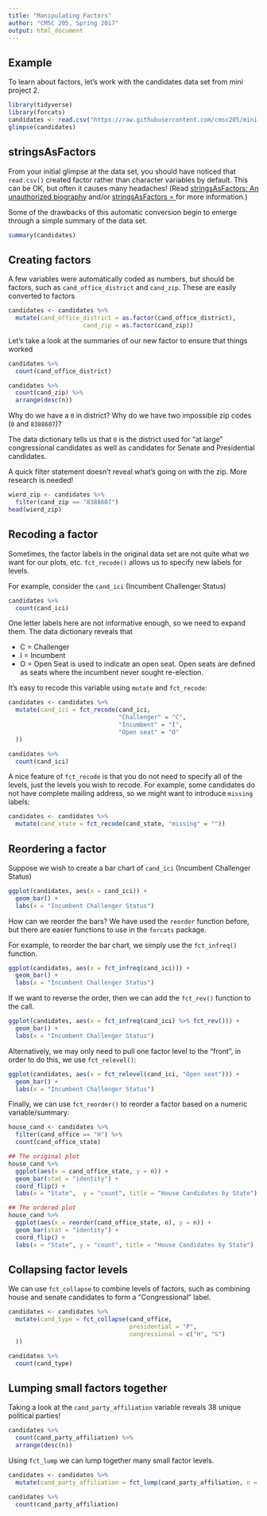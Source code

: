 ```yaml
---
title: "Manipulating Factors"
author: "CMSC 205, Spring 2017"
output: html_document
---
```


## Example

To learn about factors, let's work with the candidates data set from mini project 2.

```r
library(tidyverse)
library(forcats)
candidates <- read.csv("https://raw.githubusercontent.com/cmsc205/mini-project-2/master/candidates.csv?token=ABQEtsMxwsxTEJwAxPc5-gQ3vfkYSztUks5ZD2T6wA%3D%3D")
glimpse(candidates)
```


## stringsAsFactors

From your initial glimpse at the data set, you should have noticed that `read.csv()` created factor rather than character variables by default. This can be OK, but often it causes many headaches! (Read [stringsAsFactors: An unauthorized biography](http://simplystatistics.org/2015/07/24/stringsasfactors-an-unauthorized-biography/) and/or [stringsAsFactors = <sigh>](http://notstatschat.tumblr.com/post/124987394001/stringsasfactors-sigh) for more information.)

Some of the drawbacks of this automatic conversion begin to emerge through a simple summary of the data set.

```r
summary(candidates)
```


## Creating factors

A few variables were automatically coded as numbers, but should be factors, such as `cand_office_district` and `cand_zip`. These are easily converted to factors 

```r
candidates <- candidates %>%
  mutate(cand_office_district = as.factor(cand_office_district),
                     cand_zip = as.factor(cand_zip))
```

Let's take a look at the summaries of our new factor to ensure that things worked

```r
candidates %>%
  count(cand_office_district)
```

```r
candidates %>%
  count(cand_zip) %>%
  arrange(desc(n))
```

Why do we have a `0` in district? Why do we have two impossible zip codes (`0` and `8388607`)?

The data dictionary tells us that `0` is the district used for "at large" congressional candidates as well as candidates for Senate and Presidential candidates.

A quick filter statement doesn't reveal what's going on with the zip. More research is needed!

```r
wierd_zip <- candidates %>%
  filter(cand_zip == "8388607")
head(wierd_zip)
```


## Recoding a factor

Sometimes, the factor labels in the original data set are not quite what we want for our plots, etc. `fct_recode()` allows us to specify new labels for levels.

For example, consider the `cand_ici` (Incumbent Challenger Status)
```r
candidates %>%
  count(cand_ici)
```

One letter labels here are not informative enough, so we need to expand them. The data dictionary reveals that

- C = Challenger
- I = Incumbent
- O = Open Seat is used to indicate an open seat.  Open seats are defined as seats where the incumbent never sought re-election.

It's easy to recode this variable using `mutate` and `fct_recode`:

```r
candidates <- candidates %>%
  mutate(cand_ici = fct_recode(cand_ici,
                               "Challenger" = "C",
                               "Incumbent" = "I",
                               "Open seat" = "O"
  ))

candidates %>%
  count(cand_ici)
```

A nice feature of `fct_recode` is that you do not need to specify all of the levels, just the levels you wish to recode. For example, some candidates do not have complete mailing address, so we might want to introduce `missing` labels:

```r
candidates <- candidates %>%
  mutate(cand_state = fct_recode(cand_state, "missing" = ""))
```


## Reordering a factor

Suppose we wish to create a bar chart of `cand_ici` (Incumbent Challenger Status)

```r
ggplot(candidates, aes(x = cand_ici)) +
  geom_bar() +
  labs(x = "Incumbent Challenger Status")
```


How can we reorder the bars? We have used the `reorder` function before, but there are easier functions to use in the `forcats` package.

For example, to reorder the bar chart, we simply use the `fct_infreq()` function.

```r
ggplot(candidates, aes(x = fct_infreq(cand_ici))) +
  geom_bar() +
  labs(x = "Incumbent Challenger Status")
```


If we want to reverse the order, then we can add the `fct_rev()` function to the call.

```r
ggplot(candidates, aes(x = fct_infreq(cand_ici) %>% fct_rev())) +
  geom_bar() +
  labs(x = "Incumbent Challenger Status")
```


Alternatively, we may only need to pull one factor level to the "front", in order to do this, we use `fct_relevel()`:

```r
ggplot(candidates, aes(x = fct_relevel(cand_ici, "Open seat"))) +
  geom_bar() +
  labs(x = "Incumbent Challenger Status")
```


Finally, we can use `fct_reorder()` to reorder a factor based on a numeric variable/summary:

```r
house_cand <- candidates %>%
  filter(cand_office == "H") %>%
  count(cand_office_state) 

## The original plot
house_cand %>%
  ggplot(aes(x = cand_office_state, y = n)) +
  geom_bar(stat = "identity") +
  coord_flip() +
  labs(x = "State",  y = "count", title = "House Candidates by State")
```


```r
## The ordered plot
house_cand %>%
  ggplot(aes(x = reorder(cand_office_state, n), y = n)) +
  geom_bar(stat = "identity") +
  coord_flip() +
  labs(x = "State", y = "count", title = "House Candidates by State")
```



## Collapsing factor levels

We can use `fct_collapse` to combine levels of factors, such as combining house and senate candidates to form a "Congressional" label.

```r
candidates <- candidates %>%
  mutate(cand_type = fct_collapse(cand_office, 
                                  presidential = "P",
                                  congressional = c("H", "S")
  ))

candidates %>%
  count(cand_type)
```


## 


## Lumping small factors together

Taking a look at the `cand_party_affiliation` variable reveals 38 unique political parties! 

```r
candidates %>%
  count(cand_party_affiliation) %>%
  arrange(desc(n))
```

Using `fct_lump` we can lump together many small factor levels.

```r
candidates <- candidates %>%
  mutate(cand_party_affiliation = fct_lump(cand_party_affiliation, n = 4))

candidates %>%
  count(cand_party_affiliation) 
```
